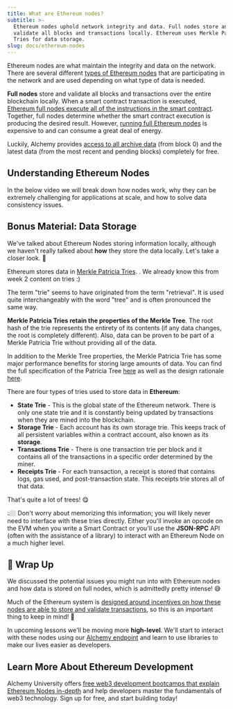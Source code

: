 ```yaml
---
title: What are Ethereum nodes?
subtitle: >-
  Ethereum nodes uphold network integrity and data. Full nodes store and
  validate all blocks and transactions locally. Ethereum uses Merkle Patricia
  Tries for data storage.
slug: docs/ethereum-nodes
---
```



Ethereum nodes are what maintain the integrity and data on the network. There are several different [types of Ethereum nodes](https://www.alchemy.com/overviews/full-vs-light-vs-archive-nodes) that are participating in the network and are used depending on what type of data is needed.

**Full nodes** store and validate all blocks and transactions over the entire blockchain locally. When a smart contract transaction is executed, [Ethereum full nodes execute all of the instructions in the smart contract](/docs/what-is-ethereum). Together, full nodes determine whether the smart contract execution is producing the desired result. However, [running full Ethereum nodes](https://www.alchemy.com/overviews/running-your-own-node) is expensive to and can consume a great deal of energy.

Luckily, Alchemy provides [access to all archive data](https://www.alchemy.com/supernode) (from block 0) and the latest data (from the most recent and pending blocks) completely for free.

## Understanding Ethereum Nodes

In the below video we will break down how nodes work, why they can be extremely challenging for applications at scale, and how to solve data consistency issues.

## Bonus Material: Data Storage

We've talked about Ethereum Nodes storing information locally, although we haven't really talked about **how** they store the data locally. Let's take a closer look. 🔬

Ethereum stores data in [Merkle Patricia Tries](https://ethereum.org/en/developers/docs/data-structures-and-encoding/patricia-merkle-trie/). . We already know this from week 2 content on tries :)

<Info>
  The term "trie" seems to have originated from the term "retrieval". It is used quite interchangeably with the word "tree" and is often pronounced the same way.
</Info>

**Merkle Patricia Tries retain the properties of the Merkle Tree**. The root hash of the trie represents the entirety of its contents (if any data changes, the root is completely different). Also, data can be proven to be part of a Merkle Patricia Trie without providing all of the data.

In addition to the Merkle Tree properties, the Merkle Patricia Trie has some major performance benefits for storing large amounts of data. You can find the full specification of the Patricia Tree [here](https://ethereum.org/en/developers/docs/data-structures-and-encoding/patricia-merkle-trie/) as well as the design rationale [here](https://ethereumbuilders.gitbooks.io/guide/content/en/design_rationale.html).

There are four types of tries used to store data in **Ethereum**:

* **State Trie** - This is the global state of the Ethereum network. There is only one state trie and it is constantly being updated by transactions when they are mined into the blockchain.
* **Storage Trie** - Each account has its own storage trie. This keeps track of all persistent variables within a contract account, also known as its **storage**.
* **Transactions Trie** - There is one transaction trie per block and it contains all of the transactions in a specific order determined by the miner.
* **Receipts Trie** - For each transaction, a receipt is stored that contains logs, gas used, and post-transaction state. This receipts trie stores all of that data.

That's quite a lot of trees! 😋

👆🏼 Don't worry about memorizing this information; you will likely never need to interface with these tries directly. Either you'll invoke an opcode on the EVM when you write a Smart Contract or you'll use the **JSON-RPC** API (often with the assistance of a library) to interact with an Ethereum Node on a much higher level.

## 🏁 Wrap Up

We discussed the potential issues you might run into with Ethereum nodes and how data is stored on full nodes, which is admittedly pretty intense! 😅

Much of the Ethereum system is [designed around incentives on how these nodes are able to store and validate transactions](/docs/what-is-proof-of-stake), so this is an important thing to keep in mind! 🧠

In upcoming lessons we'll be moving more **high-level**. We'll start to interact with these nodes using our [Alchemy endpoint](https://auth.alchemy.com/?redirectUrl=https%3A%2F%2Fdashboard.alchemy.com%2F) and learn to use libraries to make our lives easier as developers.

## Learn More About Ethereum Development

Alchemy University offers [free web3 development bootcamps that explain Ethereum Nodes in-depth](https://university.alchemy.com/ethereum) and help developers master the fundamentals of web3 technology. Sign up for free, and start building today!
